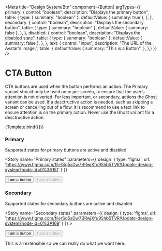 

<Meta
  title="Design System/Btn"
  component={Button}
  argTypes={{
    primary: {
      control: "boolean",
      description:
        "Displays the primary button",
      table: {
        type: { summary: "boolean" },
        defaultValue: { summary: true },
      },
    },
    secondary: {
          control: "boolean",
          description:
            "Displays the secondary button",
          table: {
            type: { summary: "boolean" },
            defaultValue: { summary: false },
          },
        },
    disabled: {
              control: "boolean",
              description:
                "Displays the disabled state",
              table: {
                type: { summary: "boolean" },
                defaultValue: { summary: false },
              },
            },
    text: {
    control: "input",
        description: "The URL of the Avatar's image.",
              table: {
                defaultValue: {
                  summary: "This is a Button",
                },
              },}
  }}
/>

# CTA Button

CTA buttons are used when the button performs an action. The Primary variant should only be used once per screen,
to ensure that the user’s attention is not diverted. For less important, or secondary, actions the Ghost variant can be
used. If a desctructive action is needed, such as skipping a screen or cancelling out of a flow, it is recommend to use
a text link to ensure attention is on the primary action. Never use the Ghost variant for a desctructive action.


<Canvas>
<Story
  name="Primary"
  args={{
    primary: true,
    secondary: false,
    disabled: false,
    text: "I am a button"
  }}
  parameters={{
    design: {
      type: 'figma',
      url: 'https://www.figma.com/file/Sq5aDw7BRwjXfu9Shb5TVR/Update-design-system?node-id=0%3A151'
    },
    code: {
    }
  }}
>
  {Template.bind({})}
</Story>
</Canvas>

<ArgsTable story="Primary" />

### Primary
Supported states for primary buttons are active and disabled

<Story name="Primary states"
    parameters={{
        design: {
          type: 'figma',
          url: 'https://www.figma.com/file/Sq5aDw7BRwjXfu9Shb5TVR/Update-design-system?node-id=0%3A151'
        }
      }}
>
  <div>
   <Button
     primary
     style={{ margin: 40}}
   >
    I am a button
   </Button>
   <Button
        primary
        disabled
        style={{ margin: 40}}
      >
       I am a button
      </Button>
  </div>
</Story>

### Secondary

Supported states for secondary buttons are active and disabled

<Story name="Secondary states"
    parameters={{
           design: {
             type: 'figma',
             url: 'https://www.figma.com/file/Sq5aDw7BRwjXfu9Shb5TVR/Update-design-system?node-id=0%3A169'
           }
         }} >
  <div>
   <Button
   style={{ margin: 40}}
       secondary
   >
    I am a button
   </Button>
   <Button
   style={{ margin: 40 }}
        secondary
        disabled
      >
       I am a button
      </Button>
  </div>
  <div>
  </div>
</Story>

This is all extensible so we can really do what we want here.
